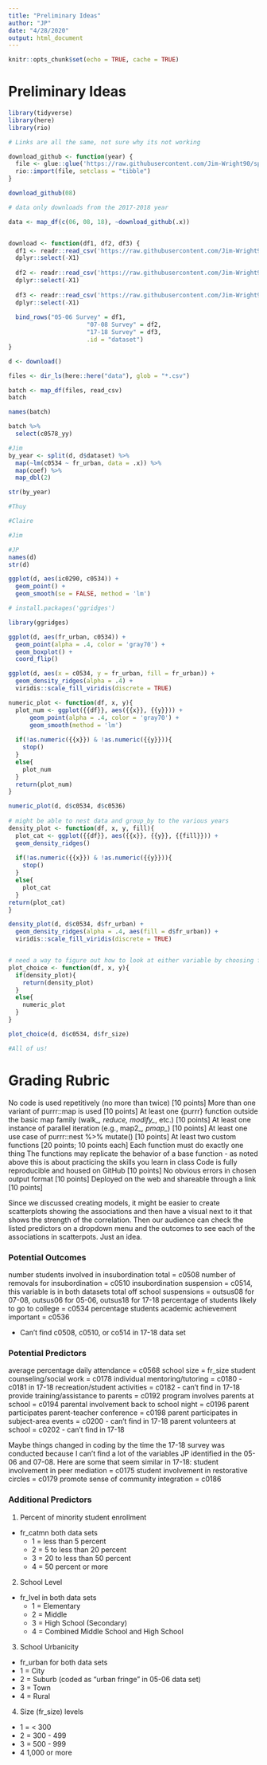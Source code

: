 ```yaml
---
title: "Preliminary Ideas"
author: "JP"
date: "4/28/2020"
output: html_document
---
```


```r
knitr::opts_chunk$set(echo = TRUE, cache = TRUE)
```

# Preliminary Ideas

```r
library(tidyverse)
library(here)
library(rio)

# Links are all the same, not sure why its not working

download_github <- function(year) {
  file <- glue::glue('https://raw.githubusercontent.com/Jim-Wright90/spring2020_finalproj/master/data/safe{year}.csv')
  rio::import(file, setclass = "tibble")
}

download_github(08)

# data only downloads from the 2017-2018 year

data <- map_df(c(06, 08, 18), ~download_github(.x))


download <- function(df1, df2, df3) {
  df1 <- readr::read_csv('https://raw.githubusercontent.com/Jim-Wright90/spring2020_finalproj/master/data/safe06.csv') %>% 
  dplyr::select(-X1)
  
  df2 <- readr::read_csv('https://raw.githubusercontent.com/Jim-Wright90/spring2020_finalproj/master/data/safe08.csv') %>% 
  dplyr::select(-X1)
  
  df3 <- readr::read_csv('https://raw.githubusercontent.com/Jim-Wright90/spring2020_finalproj/master/data/safe18.csv') %>% 
  dplyr::select(-X1)
  
  bind_rows("05-06 Survey" = df1, 
                      "07-08 Survey" = df2, 
                      "17-18 Survey" = df3, 
                      .id = "dataset")
}

d <- download()

files <- dir_ls(here::here("data"), glob = "*.csv")

batch <- map_df(files, read_csv)
batch

names(batch)

batch %>% 
  select(c0578_yy)
```

```r
#Jim
by_year <- split(d, d$dataset) %>% 
  map(~lm(c0534 ~ fr_urban, data = .x)) %>% 
  map(coef) %>% 
  map_dbl(2)

str(by_year)


```

```r
#Thuy
```

```r
#Claire
```

```r
#Jim
```

```r
#JP
names(d)
str(d)

ggplot(d, aes(ic0290, c0534)) +
  geom_point() +
  geom_smooth(se = FALSE, method = 'lm')

# install.packages('ggridges')

library(ggridges)

ggplot(d, aes(fr_urban, c0534)) +
  geom_point(alpha = .4, color = 'gray70') +
  geom_boxplot() +
  coord_flip()

ggplot(d, aes(x = c0534, y = fr_urban, fill = fr_urban)) +
  geom_density_ridges(alpha = .4) +
  viridis::scale_fill_viridis(discrete = TRUE)

```

```r
numeric_plot <- function(df, x, y){
  plot_num <- ggplot({{df}}, aes({{x}}, {{y}})) +
      geom_point(alpha = .4, color = 'gray70') +
      geom_smooth(method = 'lm')
  
  if(!as.numeric({{x}}) & !as.numeric({{y}})){
    stop()
  }
  else{
    plot_num
  }
  return(plot_num)
}

numeric_plot(d, d$c0534, d$c0536)
  
# might be able to nest data and group_by to the various years 
density_plot <- function(df, x, y, fill){
  plot_cat <- ggplot({{df}}, aes({{x}}, {{y}}, {{fill}})) +
  geom_density_ridges()
  
  if(!as.numeric({{x}}) & !as.numeric({{y}})){
    stop()
  }
  else{
    plot_cat
  }
return(plot_cat)
}

density_plot(d, d$c0534, d$fr_urban) + 
  geom_density_ridges(alpha = .4, aes(fill = d$fr_urban)) +
  viridis::scale_fill_viridis(discrete = TRUE)


# need a way to figure out how to look at either variable by choosing from the previous two functions
plot_choice <- function(df, x, y){
  if(density_plot){
    return(density_plot)
  }
  else{
    numeric_plot
  }
}

plot_choice(d, d$c0534, d$fr_size)
```


```r
#All of us! 
```



# Grading Rubric

No code is used repetitively (no more than twice) [10 points]
More than one variant of purrr::map is used [10 points]
At least one {purrr} function outside the basic map family (walk_*, reduce, modify_*, etc.) [10 points]
At least one instance of parallel iteration (e.g., map2_*, pmap_*) [10 points]
At least one use case of purrr::nest %>% mutate() [10 points]
At least two custom functions [20 points; 10 points each]
Each function must do exactly one thing
The functions may replicate the behavior of a base function - as noted above this is about practicing the skills you learn in class
Code is fully reproducible and housed on GitHub [10 points]
No obvious errors in chosen output format [10 points]
Deployed on the web and shareable through a link [10 points]



Since we discussed creating models, it might be easier to create scatterplots showing the associations and then have a visual next to it that shows the strength of the correlation. Then our audience can check the listed predictors on a dropdown menu and the outcomes to see each of the associations in scatterpots. Just an idea. 

### Potential Outcomes 
number students involved in insubordination total = c0508
number of removals for insubordination = c0510
insubordination suspension = c0514, this variable is in both datasets
total off school suspensions = outsus08 for 07-08, outsus06 for 05-06, outsus18 for 17-18
percentage of students likely to go to college = c0534
percentage students academic achievement important = c0536

* Can't find c0508, c0510, or co514 in 17-18 data set 

### Potential Predictors
average percentage daily attendance = c0568
school size = fr_size
student counseling/social work = c0178
individual mentoring/tutoring = c0180 - c0181 in 17-18
recreation/student activities = c0182 - can't find in 17-18
provide training/assistance to parents = c0192
program involves parents at school = c0194
parental involvement back to school night = c0196
parent participates parent-teacher conference = c0198
parent participates in subject-area events = c0200 - can't find in 17-18
parent volunteers at school = c0202 - can't find in 17-18

Maybe things changed in coding by the time the 17-18 survey was conducted because I can't find a lot of the variables JP identified in the 05-06 and 07-08. Here are some that seem similar in 17-18:
student involvement in peer mediation = c0175
student involvement in restorative circles = c0179
promote sense of community integration = c0186


### Additional Predictors
1. Percent of minority student enrollment 
  * fr_catmn both data sets 
    * 1 = less than 5 percent
    * 2 = 5 to less than 20 percent
    * 3 = 20 to less than 50 percent
    * 4 = 50 percent or more 

2. School Level
  * fr_lvel in both data sets 
    * 1 = Elementary
    * 2 = Middle
    * 3 = High School (Secondary)
    * 4 = Combined Middle School and High School
    
3. School Urbanicity 
  * fr_urban for both data sets
  * 1 = City
  * 2 = Suburb (coded as "urban fringe" in 05-06 data set)
  * 3 = Town
  * 4 = Rural 

4. Size (fr_size) levels
  * 1 = < 300
  * 2 = 300 - 499
  * 3 = 500 - 999
  * 4 1,000 or more